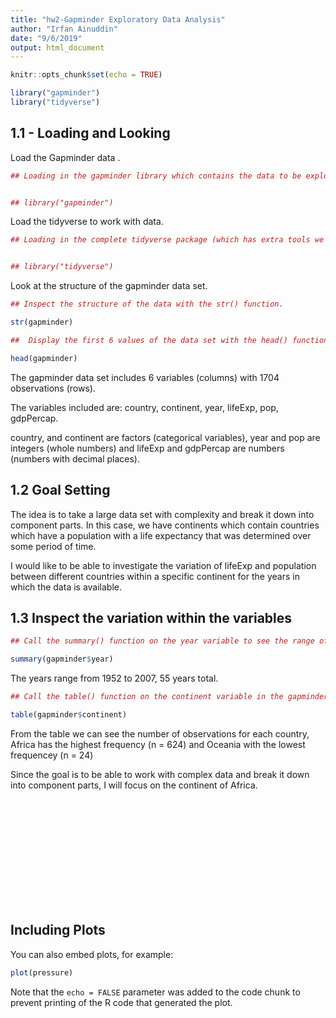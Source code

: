 ```yaml
---
title: "hw2-Gapminder Exploratory Data Analysis"
author: "Irfan Ainuddin"
date: "9/6/2019"
output: html_document
---
```


```r
knitr::opts_chunk$set(echo = TRUE)

library("gapminder")
library("tidyverse")
```

## 1.1 - Loading and Looking
Load the Gapminder data .

```r
## Loading in the gapminder library which contains the data to be explored in this exercise.


## library("gapminder")

```

Load the tidyverse to work with data.
```r
## Loading in the complete tidyverse package (which has extra tools we wont use) to begin exploratory data analysis (EDA) of the gapminder datased loaded above.


## library("tidyverse")


```


Look at the structure of the gapminder data set.
```r

## Inspect the structure of the data with the str() function.

str(gapminder)

##  Display the first 6 values of the data set with the head() function.

head(gapminder)
```

The gapminder data set includes 6 variables (columns) with 1704 observations (rows).

The variables included are: country, continent, year, lifeExp, pop, gdpPercap.

country, and continent are factors (categorical variables), year and pop are integers (whole numbers) and lifeExp and gdpPercap are numbers (numbers with decimal places).


## 1.2 Goal Setting
The idea is to take a large data set with complexity and break it down into component parts. In this case, we have continents which contain countries which have a population with a life expectancy that was determined over some period of time.


I would like to be able to investigate the variation of lifeExp and population between different countries within a specific continent for the years in which the data is available.


## 1.3 Inspect the variation within the variables


```r
## Call the summary() function on the year variable to see the range of years data is available

summary(gapminder$year)

```

The years range from 1952 to 2007, 55 years total.

```r
## Call the table() function on the continent variable in the gapminder dataset to count the number of observations recorded for each continent.

table(gapminder$continent)

```

From the table we can see the number of observations for each country, Africa has the highest frequency (n = 624) and Oceania with the lowest frequencey (n = 24)

Since the goal is to be able to work with complex data and break it down into component parts, I will focus on the continent of Africa.

```r


```

```r



```


```r

```


```r


```


```r


```

```r

```


```r


```


```r


```


```r


```


```r


```


```r

```


```r

```


```r

```
## Including Plots

You can also embed plots, for example:

```r
plot(pressure)
```

Note that the `echo = FALSE` parameter was added to the code chunk to prevent printing of the R code that generated the plot.
